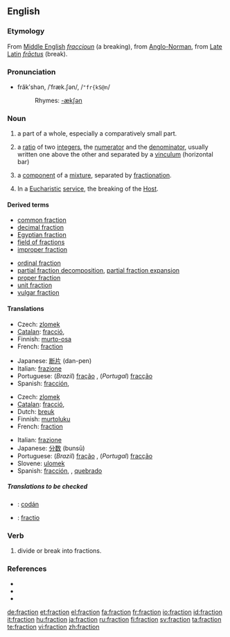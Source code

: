==English==

===Etymology===
From [[Middle English]] ''[[fraccioun]]'' (a breaking), from [[Anglo-Norman]], from [[Late Latin]] ''[[frāctus]]'' (break).

===Pronunciation===
* frăkʹshən, /ˈfræk.ʃən/, /<tt>"fr{kS@n</tt>/
*: Rhymes: [[Rhymes:English:-ækʃən|-ækʃən]]

===Noun===
{{en-noun}}

# a part of a whole, especially a comparatively small part.
# {{arithmetic}} a [[ratio]] of two [[integer]]s, the [[numerator]] and the [[denominator]], usually written one above the other and separated by a [[vinculum]] (horizontal bar) <!--[[rational number]] (a rational number can always be expressed as a fraction, but that does not make it same thing)-->
# {{chemistry}} a [[component]] of a [[mixture]], separated by [[fractionation]].
# In a [[Eucharistic]] [[service]], the breaking of the [[Host]].

====Derived terms====
{{top2}}
* [[common fraction]]
* [[decimal fraction]]
* [[Egyptian fraction]]
* [[field of fractions]]
* [[improper fraction]]
{{mid2}}
* [[ordinal fraction]]
* [[partial fraction decomposition]], [[partial fraction expansion]]
* [[proper fraction]]
* [[unit fraction]]
* [[vulgar fraction]]
{{bottom}}

====Translations====
{{trans-top|part of a whole}}
* Czech: [[zlomek]] {{m}}
* [[Catalan]]: [[fracció]], {{f}}
* Finnish: [[murto-osa]]
* French: [[fraction#French|fraction]] {{f}}
{{trans-mid}}
* Japanese: [[断片]] (dan-pen)
* Italian: [[frazione]] {{f}}
* Portuguese: (''Brazil'') [[fração]] {{f}}, (''Portugal'') [[fracção]] {{f}}
* Spanish: [[fracción]], {{f}}
{{trans-bottom}}

{{trans-top|in arithmetic}}
* Czech: [[zlomek]] {{m}}
* [[Catalan]]: [[fracció]], {{f}}
* Dutch: [[breuk]] {{c}}
* Finnish: [[murtoluku]]
* French: [[fraction#French|fraction]] {{f}}
{{trans-mid}}
* Italian: [[frazione]] {{f}}
* Japanese: [[分数]] (bunsū)
* Portuguese: (''Brazil'') [[fração]] {{f}}, (''Portugal'') [[fracção]] {{f}}
* Slovene: [[ulomek]] {{m}}
* Spanish: [[fracción]], {{f}}, [[quebrado]] {{m}}
{{trans-bottom}}

<!--rfv-sense
{{trans-top|part of a particular society or group}}
{{trans-mid}}
{{trans-bottom}}

-->

=====Translations to be checked=====
<!--Remove this section once all of the translations below have been moved into the tables above.-->
{{checktrans}}
* {{ttbc|Irish}}: [[codán]]
* {{ttbc|Latin}}: [[fractio]]

===Verb===
{{en-verb}}

# divide or break into fractions.

===References===
* {{R:Dictionary.com|fraction}}
* {{R:American Heritage 2000|fraction}}
* {{R:WordNet 2003|fraction}}

[[de:fraction]]
[[et:fraction]]
[[el:fraction]]
[[fa:fraction]]
[[fr:fraction]]
[[io:fraction]]
[[id:fraction]]
[[it:fraction]]
[[hu:fraction]]
[[ja:fraction]]
[[ru:fraction]]
[[fi:fraction]]
[[sv:fraction]]
[[ta:fraction]]
[[te:fraction]]
[[vi:fraction]]
[[zh:fraction]]